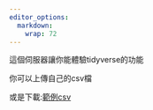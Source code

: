 ```yaml
---
editor_options: 
  markdown: 
    wrap: 72
---
```


這個伺服器讓你能體驗tidyverse的功能

你可以上傳自己的csv檔

或是下載:[範例csv](https://docs.google.com/spreadsheets/d/e/2PACX-1vTpPg1erFUhXC6sKzUajLFeeBrdcPrugTyTWj8ly1tS4KS3h9yN31i4sq2NoGnHQ4_1M3rtbu1fo8XK/pub?gid=0&single=true&output=csv)
